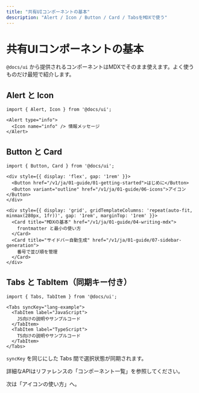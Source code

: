 ```yaml
---
title: "共有UIコンポーネントの基本"
description: "Alert / Icon / Button / Card / TabsをMDXで使う"
---
```



# 共有UIコンポーネントの基本

`@docs/ui` から提供されるコンポーネントはMDXでそのまま使えます。よく使うものだけ最短で紹介します。

## Alert と Icon

```mdx
import { Alert, Icon } from '@docs/ui';

<Alert type="info">
  <Icon name="info" /> 情報メッセージ
</Alert>
```

## Button と Card

```mdx
import { Button, Card } from '@docs/ui';

<div style={{ display: 'flex', gap: '1rem' }}>
  <Button href="/v1/ja/01-guide/01-getting-started">はじめに</Button>
  <Button variant="outline" href="/v1/ja/01-guide/06-icons">アイコン</Button>
</div>

<div style={{ display: 'grid', gridTemplateColumns: 'repeat(auto-fit, minmax(280px, 1fr))', gap: '1rem', marginTop: '1rem' }}>
  <Card title="MDXの基本" href="/v1/ja/01-guide/04-writing-mdx">
    frontmatter と最小の使い方
  </Card>
  <Card title="サイドバー自動生成" href="/v1/ja/01-guide/07-sidebar-generation">
    番号で並び順を管理
  </Card>
</div>
```

## Tabs と TabItem（同期キー付き）

```mdx
import { Tabs, TabItem } from '@docs/ui';

<Tabs syncKey="lang-example">
  <TabItem label="JavaScript">
    JS向けの説明やサンプルコード
  </TabItem>
  <TabItem label="TypeScript">
    TS向けの説明やサンプルコード
  </TabItem>
</Tabs>
```

<Alert type="note">`syncKey` を同じにした Tabs 間で選択状態が同期されます。</Alert>

詳細なAPIはリファレンスの「コンポーネント一覧」を参照してください。

次は「アイコンの使い方」へ。

